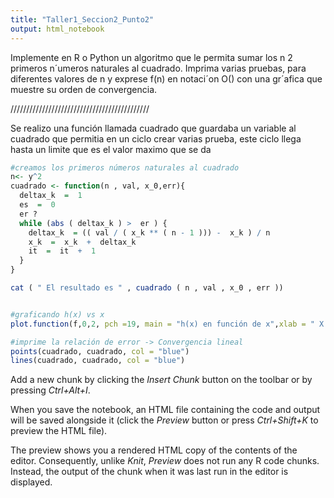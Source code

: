 ---
title: "Taller1_Seccion2_Punto2"
output: html_notebook
---
Implemente en R o Python un algoritmo que le permita sumar los n
2 primeros n´umeros naturales al
cuadrado. Imprima varias pruebas, para diferentes valores de n y exprese f(n) en notaci´on O() con una
gr´afica que muestre su orden de convergencia.

////////////////////////////////////////////

Se realizo una función llamada cuadrado que guardaba un variable al cuadrado que permitia en un ciclo crear varias prueba, este ciclo llega hasta un limite que es el valor maximo que se da


```{r}


#creamos los primeros números naturales al cuadrado
n<- y^2
cuadrado <- function(n , val, x_0,err){
  deltax_k  =  1
  es  =  0
  er ? 
  while (abs ( deltax_k ) >  er ) {
    deltax_k  = (( val / ( x_k ** ( n - 1 ))) -  x_k ) / n
    x_k  =  x_k  +  deltax_k
    it  =  it  +  1
  }
}

cat ( " El resultado es " , cuadrado ( n , val , x_0 , err ))


#graficando h(x) vs x
plot.function(f,0,2, pch =19, main = "h(x) en función de x",xlab = " X ",ylab = " h(x) ",col ="black")

#imprime la relación de error -> Convergencia lineal
points(cuadrado, cuadrado, col = "blue")
lines(cuadrado, cuadrado, col = "blue")

```

Add a new chunk by clicking the *Insert Chunk* button on the toolbar or by pressing *Ctrl+Alt+I*.

When you save the notebook, an HTML file containing the code and output will be saved alongside it (click the *Preview* button or press *Ctrl+Shift+K* to preview the HTML file).

The preview shows you a rendered HTML copy of the contents of the editor. Consequently, unlike *Knit*, *Preview* does not run any R code chunks. Instead, the output of the chunk when it was last run in the editor is displayed.
